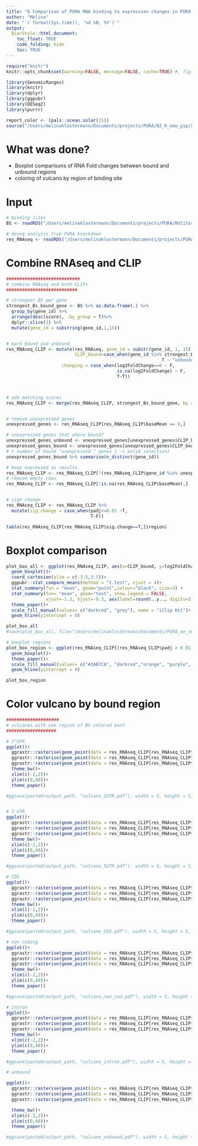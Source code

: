 ```yaml
---
title: "6 Comparison of PURA RNA binding to expression changes in PURA knockdown "
author: "Melina"
date: "`r format(Sys.time(), '%d %B, %Y')`"
output:
  BiocStyle::html_document:
    toc_float: TRUE
    code_folding: hide
    toc: TRUE
---
```


```r
require("knitr")
knitr::opts_chunk$set(warning=FALSE, message=FALSE, cache=TRUE) #, fig.pos = "!H", out.extra = ""
```

```r
library(GenomicRanges)
library(knitr)
library(dplyr)
library(ggpubr)
library(DESeq2)
library(purrr)

report_color <- (pals::ocean.solar(15))
source("/Users/melinaklostermann/Documents/projects/PURA/02_R_new_pip/XX-helpful-chunks/theme_paper.R")
```

# What was done?
- Boxplot comparisons of RNA Fold changes between bound and unbound regions
- coloring of vulcano by region of binding site

# Input
```r
# binding sites
BS <- readRDS("/Users/melinaklostermann/Documents/projects/PURA/Molitor-et-al-2022/binding_sites_characterized.rds")

# deseq analysis from PURA knockdown
res_RNAseq <- readRDS("/Users/melinaklostermann/Documents/projects/PURA/Molitor-et-al-2022/deseq.rds")

```


# Combine RNAseq and CLIP

```r
############################
# combine RNAseq and both CLIPs
###########################

# strongest BS per gene
strongest_Bs_bound_gene <- BS %>% as.data.frame(.) %>%
  group_by(gene_id) %>%
  arrange(desc(score), .by_group = T)%>%
  dplyr::slice(1) %>% 
  mutate(gene_id = substring(gene_id,1,15))


# mark bound and unbound
res_RNAseq_CLIP <- mutate(res_RNAseq, gene_id = substr(gene_id, 1, 15),
                          CLIP_bound=case_when(gene_id %in% strongest_Bs_bound_gene$gene_id ~ "bound",
                                                           T ~ "unbound"),
                     changing = case_when(log2FoldChange==0 ~ F,
                                          is.na(log2FoldChange) ~ F, 
                                          T~T))



# add matching scores
res_RNAseq_CLIP <- merge(res_RNAseq_CLIP, strongest_Bs_bound_gene, by = "gene_id", all.x=T)


# remove unexpressed genes
unexpressed_genes <- res_RNAseq_CLIP[res_RNAseq_CLIP$baseMean == 0,]

# unexpressed genes that where bound? 
unexpressed_genes_unbound <- unexpressed_genes[unexpressed_genes$CLIP_bound=="unbound",]
unexpressed_genes_bound <- unexpressed_genes[unexpressed_genes$CLIP_bound=="bound",]
# n number of bound "unexpressed " genes ( -> polyA selection)
unexpressed_genes_bound %>% summarise(n_distinct(gene_id))

# keep expressed as results
res_RNAseq_CLIP <- res_RNAseq_CLIP[!(res_RNAseq_CLIP$gene_id %in% unexpressed_genes$gene_id),]
# remove empty rows
res_RNAseq_CLIP <- res_RNAseq_CLIP[!is.na(res_RNAseq_CLIP$baseMean),]


# sign change
res_RNAseq_CLIP <- res_RNAseq_CLIP %>%
  mutate(sig.change = case_when(padj<=0.01 ~T,
                                T~F))

table(res_RNAseq_CLIP[res_RNAseq_CLIP$sig.change==T,]$region)


```

# Boxplot comparison
```r

plot_box_all <- ggplot(res_RNAseq_CLIP, aes(x=CLIP_bound, y=log2FoldChange, fill = CLIP_bound))+
  geom_boxplot()+
  coord_cartesian(ylim = c(-3.5,3.5))+
  ggpubr::stat_compare_means(method = "t.test", vjust = 4)+
  stat_summary(fun = "mean", geom="point",colour="black", size=3) +
  stat_summary(fun= "mean", geom="text", show.legend = FALSE, 
               vjust=-1.3, hjust=-0.3, aes(label=round(..y.., digits=3)))+
  theme_paper()+
  scale_fill_manual(values= c("darkred", "grey"), name = "iClip Hit")+ 
  geom_hline(yintercept = 0)

plot_box_all
#save(plot_box_all, file="/Users/melinaklostermann/Documents/PURA_oe_newpip/PURA_newpip/Report13-output/box_all.pdf")

# boxplot regions 
plot_box_region <- ggplot(res_RNAseq_CLIP[(res_RNAseq_CLIP$padj > 0.01),], aes(x=region, y=log2FoldChange, fill = region))+
  geom_boxplot()+
  theme_paper()+
  scale_fill_manual(values= c("#2AB7CA", "darkred","orange", "purple", "grey"), name = "iClip Hit")+ 
  geom_hline(yintercept = 0)

plot_box_region

```

# Color vulcano by bound region

```r
####################
# vulcanos with one region of BS colored each
###################

# 3"UTR
ggplot()+ 
  ggrastr::rasterise(geom_point(data = res_RNAseq_CLIP[res_RNAseq_CLIP$sig.change ==F,],  aes(x=log2FoldChange, y= -log10(padj)), color = "grey", shape = 1, size = 0.5), dpi = 300)+
  ggrastr::rasterise(geom_point(data = res_RNAseq_CLIP[res_RNAseq_CLIP$sig.change ==T,], aes(x=log2FoldChange, y= -log10(padj),  ), size = 0.5), dpi = 300)+
  ggrastr::rasterise(geom_point(data = res_RNAseq_CLIP[res_RNAseq_CLIP$sig.change ==T & res_RNAseq_CLIP$region =="three_prime_UTR",], aes(x=log2FoldChange, y= -log10(padj)), color = "darkred", size = 0.5), dpi = 300)+
  theme_bw()+
  xlim(c(-2,2))+
  ylim(c(0,40))+
  theme_paper()

#ggsave(paste0(output_path, "vulcano_3UTR.pdf"), width = 5, height = 5, units = "cm")


# 5'UTR
ggplot()+
  ggrastr::rasterise(geom_point(data = res_RNAseq_CLIP[res_RNAseq_CLIP$sig.change ==F,],  aes(x=log2FoldChange, y= -log10(padj)), color = "grey", shape = 1,  size = 0.5), dpi = 300)+
  ggrastr::rasterise(geom_point(data = res_RNAseq_CLIP[res_RNAseq_CLIP$sig.change ==T,], aes(x=log2FoldChange, y= -log10(padj)), size = 0.5), dpi = 300)+
  ggrastr::rasterise(geom_point(data = res_RNAseq_CLIP[res_RNAseq_CLIP$sig.change ==T & res_RNAseq_CLIP$region =="five_prime_UTR",], aes(x=log2FoldChange, y= -log10(padj)), color = "orange",  size = 0.5), dpi = 300)+
  theme_bw()+
  xlim(c(-2,2))+
  ylim(c(0,40))+
  theme_paper()

#ggsave(paste0(output_path, "vulcano_5UTR.pdf"), width = 5, height = 5, units = "cm")

# CDS
ggplot()+
  ggrastr::rasterise(geom_point(data = res_RNAseq_CLIP[res_RNAseq_CLIP$sig.change ==F,],  aes(x=log2FoldChange, y= -log10(padj)), color = "grey", shape = 1,  size = 0.5), dpi = 300)+
  ggrastr::rasterise(geom_point(data = res_RNAseq_CLIP[res_RNAseq_CLIP$sig.change ==T,], aes(x=log2FoldChange, y= -log10(padj)), size = 0.5), dpi = 300)+
  ggrastr::rasterise(geom_point(data = res_RNAseq_CLIP[res_RNAseq_CLIP$sig.change ==T & res_RNAseq_CLIP$region =="CDS",], aes(x=log2FoldChange, y= -log10(padj)), color = "#2AB7CA",  size = 0.5), dpi = 300)+
  theme_bw()+
  xlim(c(-2,2))+
  ylim(c(0,40))+
  theme_paper()

#ggsave(paste0(output_path, "vulcano_CDS.pdf"), width = 5, height = 5, units = "cm")

# non coding
ggplot()+
  ggrastr::rasterise(geom_point(data = res_RNAseq_CLIP[res_RNAseq_CLIP$sig.change ==F,],  aes(x=log2FoldChange, y= -log10(padj)), color = "grey", shape = 1,  size = 0.5), dpi = 300)+
  ggrastr::rasterise(geom_point(data = res_RNAseq_CLIP[res_RNAseq_CLIP$sig.change ==T,], aes(x=log2FoldChange, y= -log10(padj)), size = 0.5), dpi = 300)+
  ggrastr::rasterise(geom_point(data = res_RNAseq_CLIP[res_RNAseq_CLIP$sig.change ==T & res_RNAseq_CLIP$region =="no_region",], aes(x=log2FoldChange, y= -log10(padj)), color = "purple",  size = 0.5), dpi = 300)+
  theme_bw()+
  xlim(c(-2,2))+
  ylim(c(0,40))+
  theme_paper()

#ggsave(paste0(output_path, "vulcano_non_cod.pdf"), width = 5, height = 5, units = "cm")

# intron
ggplot()+
  ggrastr::rasterise(geom_point(data = res_RNAseq_CLIP[res_RNAseq_CLIP$sig.change ==F,],  aes(x=log2FoldChange, y= -log10(padj)), color = "grey", shape = 1,  size = 0.5), dpi = 300)+
  ggrastr::rasterise(geom_point(data = res_RNAseq_CLIP[res_RNAseq_CLIP$sig.change ==T,], aes(x=log2FoldChange, y= -log10(padj)), size = 0.5), dpi = 300)+
  ggrastr::rasterise(geom_point(data = res_RNAseq_CLIP[res_RNAseq_CLIP$sig.change ==T & res_RNAseq_CLIP$region =="intron",], aes(x=log2FoldChange, y= -log10(padj)), color = "blue",  size = 0.5), dpi = 300)+
  theme_bw()+
  xlim(c(-2,2))+
  ylim(c(0,40))+
  theme_paper()

#ggsave(paste0(output_path, "vulcano_intron.pdf"), width = 5, height = 5, units = "cm")

# unbound

ggplot()+
  ggrastr::rasterise(geom_point(data = res_RNAseq_CLIP[res_RNAseq_CLIP$sig.change ==F,],  aes(x=log2FoldChange, y= -log10(padj)), color = "grey", shape = 1,  size = 0.5), dpi = 300)+
  ggrastr::rasterise(geom_point(data = res_RNAseq_CLIP[res_RNAseq_CLIP$sig.change ==T,], aes(x=log2FoldChange, y= -log10(padj)), size = 0.5), dpi = 300)+
  ggrastr::rasterise(geom_point(data = res_RNAseq_CLIP[res_RNAseq_CLIP$sig.change ==T & res_RNAseq_CLIP$CLIP_bound == "unbound",], aes(x=log2FoldChange, y= -log10(padj)), color = "darkgreen",  size = 0.5), dpi = 300)+

  theme_bw()+
  xlim(c(-2,2))+
  ylim(c(0,40))+
  theme_paper()

#ggsave(paste0(output_path, "vulcano_unbound.pdf"), width = 5, height = 5, units = "cm")




```
